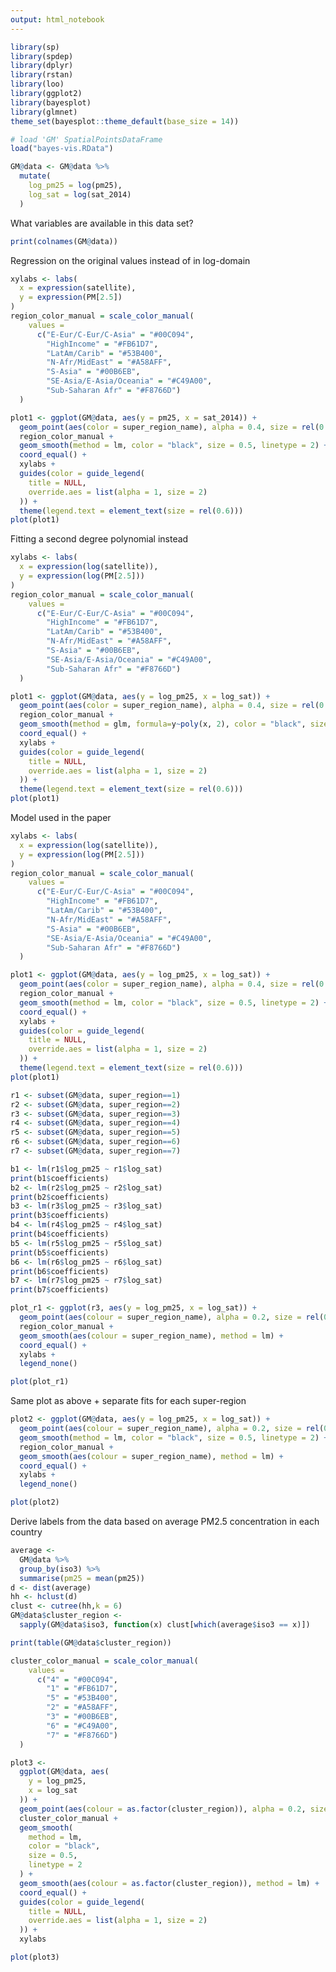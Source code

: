 ```yaml
---
output: html_notebook
---
```


```r
library(sp)
library(spdep)
library(dplyr)
library(rstan)
library(loo)
library(ggplot2)
library(bayesplot)
library(glmnet)
theme_set(bayesplot::theme_default(base_size = 14))

# load 'GM' SpatialPointsDataFrame
load("bayes-vis.RData")
```


```r
GM@data <- GM@data %>% 
  mutate(
    log_pm25 = log(pm25), 
    log_sat = log(sat_2014)
  )
```


What variables are available in this data set?
```r
print(colnames(GM@data))
```

Regression on the original values instead of in log-domain
```r
xylabs <- labs(
  x = expression(satellite), 
  y = expression(PM[2.5])
)
region_color_manual = scale_color_manual(
    values = 
      c("E-Eur/C-Eur/C-Asia" = "#00C094",
        "HighIncome" = "#FB61D7",
        "LatAm/Carib" = "#53B400",
        "N-Afr/MidEast" = "#A58AFF",
        "S-Asia" = "#00B6EB",
        "SE-Asia/E-Asia/Oceania" = "#C49A00",
        "Sub-Saharan Afr" = "#F8766D")
  )

plot1 <- ggplot(GM@data, aes(y = pm25, x = sat_2014)) +
  geom_point(aes(color = super_region_name), alpha = 0.4, size = rel(0.8)) +
  region_color_manual +
  geom_smooth(method = lm, color = "black", size = 0.5, linetype = 2) +
  coord_equal() +
  xylabs +
  guides(color = guide_legend(
    title = NULL,
    override.aes = list(alpha = 1, size = 2)
  )) +
  theme(legend.text = element_text(size = rel(0.6)))
plot(plot1)
```

Fitting a second degree polynomial instead
```r
xylabs <- labs(
  x = expression(log(satellite)), 
  y = expression(log(PM[2.5]))
)
region_color_manual = scale_color_manual(
    values = 
      c("E-Eur/C-Eur/C-Asia" = "#00C094",
        "HighIncome" = "#FB61D7",
        "LatAm/Carib" = "#53B400",
        "N-Afr/MidEast" = "#A58AFF",
        "S-Asia" = "#00B6EB",
        "SE-Asia/E-Asia/Oceania" = "#C49A00",
        "Sub-Saharan Afr" = "#F8766D")
  )

plot1 <- ggplot(GM@data, aes(y = log_pm25, x = log_sat)) +
  geom_point(aes(color = super_region_name), alpha = 0.4, size = rel(0.8)) +
  region_color_manual +
  geom_smooth(method = glm, formula=y~poly(x, 2), color = "black", size = 0.5, linetype = 2) +
  coord_equal() +
  xylabs +
  guides(color = guide_legend(
    title = NULL,
    override.aes = list(alpha = 1, size = 2)
  )) +
  theme(legend.text = element_text(size = rel(0.6)))
plot(plot1)
```

Model used in the paper
```r
xylabs <- labs(
  x = expression(log(satellite)), 
  y = expression(log(PM[2.5]))
)
region_color_manual = scale_color_manual(
    values = 
      c("E-Eur/C-Eur/C-Asia" = "#00C094",
        "HighIncome" = "#FB61D7",
        "LatAm/Carib" = "#53B400",
        "N-Afr/MidEast" = "#A58AFF",
        "S-Asia" = "#00B6EB",
        "SE-Asia/E-Asia/Oceania" = "#C49A00",
        "Sub-Saharan Afr" = "#F8766D")
  )

plot1 <- ggplot(GM@data, aes(y = log_pm25, x = log_sat)) +
  geom_point(aes(color = super_region_name), alpha = 0.4, size = rel(0.8)) +
  region_color_manual +
  geom_smooth(method = lm, color = "black", size = 0.5, linetype = 2) +
  coord_equal() +
  xylabs +
  guides(color = guide_legend(
    title = NULL,
    override.aes = list(alpha = 1, size = 2)
  )) +
  theme(legend.text = element_text(size = rel(0.6)))
plot(plot1)
```

```r
r1 <- subset(GM@data, super_region==1)
r2 <- subset(GM@data, super_region==2)
r3 <- subset(GM@data, super_region==3)
r4 <- subset(GM@data, super_region==4)
r5 <- subset(GM@data, super_region==5)
r6 <- subset(GM@data, super_region==6)
r7 <- subset(GM@data, super_region==7)
```

```r
b1 <- lm(r1$log_pm25 ~ r1$log_sat)
print(b1$coefficients)
b2 <- lm(r2$log_pm25 ~ r2$log_sat)
print(b2$coefficients)
b3 <- lm(r3$log_pm25 ~ r3$log_sat)
print(b3$coefficients)
b4 <- lm(r4$log_pm25 ~ r4$log_sat)
print(b4$coefficients)
b5 <- lm(r5$log_pm25 ~ r5$log_sat)
print(b5$coefficients)
b6 <- lm(r6$log_pm25 ~ r6$log_sat)
print(b6$coefficients)
b7 <- lm(r7$log_pm25 ~ r7$log_sat)
print(b7$coefficients)
```

```r
plot_r1 <- ggplot(r3, aes(y = log_pm25, x = log_sat)) +
  geom_point(aes(colour = super_region_name), alpha = 0.2, size = rel(0.75)) + 
  region_color_manual +
  geom_smooth(aes(colour = super_region_name), method = lm) + 
  coord_equal() +
  xylabs + 
  legend_none() 

plot(plot_r1)
```

Same plot as above + separate fits for each super-region
```r
plot2 <- ggplot(GM@data, aes(y = log_pm25, x = log_sat)) +
  geom_point(aes(colour = super_region_name), alpha = 0.2, size = rel(0.75)) + 
  geom_smooth(method = lm, color = "black", size = 0.5, linetype = 2) + 
  region_color_manual +
  geom_smooth(aes(colour = super_region_name), method = lm) + 
  coord_equal() +
  xylabs + 
  legend_none() 

plot(plot2)
```


Derive labels from the data based on average PM2.5 concentration in each country
```r
average <- 
  GM@data %>% 
  group_by(iso3) %>% 
  summarise(pm25 = mean(pm25))
d <- dist(average)
hh <- hclust(d)
clust <- cutree(hh,k = 6)
GM@data$cluster_region <-
  sapply(GM@data$iso3, function(x) clust[which(average$iso3 == x)])

print(table(GM@data$cluster_region))

cluster_color_manual = scale_color_manual(
    values = 
      c("4" = "#00C094",
        "1" = "#FB61D7", 
        "5" = "#53B400",
        "2" = "#A58AFF",
        "3" = "#00B6EB",
        "6" = "#C49A00",
        "7" = "#F8766D")
  )
```


```r
plot3 <-
  ggplot(GM@data, aes(
    y = log_pm25,
    x = log_sat
  )) + 
  geom_point(aes(colour = as.factor(cluster_region)), alpha = 0.2, size = rel(0.75)) + 
  cluster_color_manual +
  geom_smooth(
    method = lm, 
    color = "black", 
    size = 0.5, 
    linetype = 2
  ) + 
  geom_smooth(aes(colour = as.factor(cluster_region)), method = lm) + 
  coord_equal() +
  guides(color = guide_legend(
    title = NULL,
    override.aes = list(alpha = 1, size = 2)
  )) +
  xylabs

plot(plot3)
```